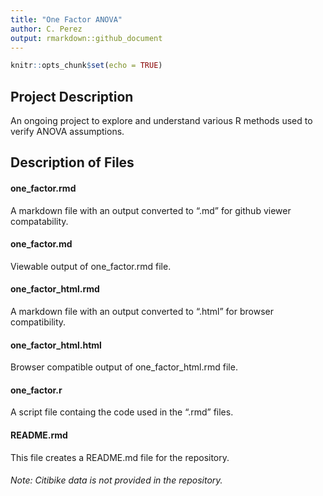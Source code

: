 ```yaml
---
title: "One Factor ANOVA"
author: C. Perez
output: rmarkdown::github_document
---
```


```r
knitr::opts_chunk$set(echo = TRUE)
```

## Project Description

An ongoing project to explore and understand various R methods used to verify ANOVA assumptions.
&nbsp;  


## Description of Files

#### one_factor.rmd  
A markdown file with an output converted to ".md" for github viewer compatability.  

#### one_factor.md
Viewable output of one_factor.rmd file.

#### one_factor_html.rmd  
A markdown file with an output converted to ".html" for browser compatibility.

#### one_factor_html.html
Browser compatible output of one_factor_html.rmd file.

#### one_factor.r
A script file containg the code used in the ".rmd" files.

#### README.rmd
This file creates a README.md file for the repository.

###### Note: Citibike data is not provided in the repository.


